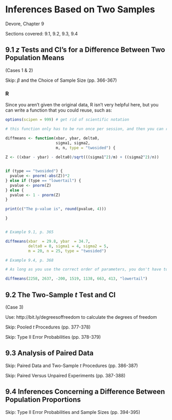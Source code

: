 # Inferences Based on Two Samples {#chap9}

Devore, Chapter 9

Sections covered: 9.1, 9.2, 9.3, 9.4

## 9.1 $z$ Tests and CI's for a Difference Between Two Population Means {-}

(Cases 1 & 2)

Skip: $\beta$ and the Choice of Sample Size (pp. 366-367)

### R {-}

Since you aren't given the original data, R isn't very helpful here, but you can write a function that you could reuse, such as:

```r
options(scipen = 999) # get rid of scientific notation

# this function only has to be run once per session, and then you can reuse it.

diffmeans <- function(xbar, ybar, delta0,
                      sigma1, sigma2,
                      m, n, type = "twosided") {
  
Z <- ((xbar - ybar) - delta0)/sqrt(((sigma1^2)/m) + ((sigma2^2)/n))


if (type == "twosided") {
  pvalue <- pnorm(-abs(Z))*2
} else if (type == "lowertail") {
  pvalue <- pnorm(Z)
} else {
  pvalue <- 1 - pnorm(Z)
}

print(c("The p-value is", round(pvalue, 4)))

}


# Example 9.1, p. 365

diffmeans(xbar  = 29.8, ybar  = 34.7,
          delta0 = 0, sigma1 = 4, sigma2 = 5,
          m = 20, n = 25, type = "twosided")

# Example 9.4, p. 368

# As long as you use the correct order of parameters, you don't have to write out the names:

diffmeans(2258, 2637, -200, 1519, 1138, 663, 413, "lowertail")
```

## 9.2 The Two-Sample $t$ Test and CI {-}

(Case 3)

Use: http://bit.ly/degreesoffreedom to calculate the degrees of freedom

Skip: Pooled $t$ Procedures (pp. 377-378)

Skip: Type II Error Probabilities (pp. 378-379)

## 9.3 Analysis of Paired Data {-}

Skip: Paired Data and Two-Sample $t$ Procedures (pp. 386-387)

Skip: Paired Versus Unpaired Experiments (pp. 387-388)

## 9.4 Inferences Concerning a Difference Between Population Proportions {-}

Skip: Type II Error Probabilities and Sample Sizes (pp. 394-395)
